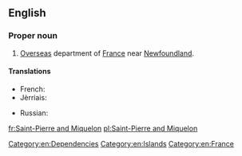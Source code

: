 ==English==
{{wikipedia}}

===Proper noun===
{{en-proper noun}}

# [[overseas|Overseas]] department of [[France]] near [[Newfoundland]].

====Translations====
{{trans-top|department of France}}
* French: {{t+|fr|Saint-Pierre-et-Miquelon}}
* Jèrriais: {{tø|roa-jer|Saint-Pièrre et Miquelon}}
{{trans-mid}}
* Russian: {{t-|ru|Сен-Пьер и Микелон|m|sc=Cyrl|tr=Sen-P'jer i Mikelón|alt=Сен-Пьер и Микело́н}}
{{trans-bottom}}

[[Category:en:Dependencies]]
[[Category:en:Islands]]
[[Category:en:France]]

[[fr:Saint-Pierre and Miquelon]]
[[pl:Saint-Pierre and Miquelon]]